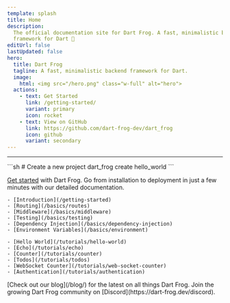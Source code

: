 ```yaml
---
template: splash
title: Home
description:
  The official documentation site for Dart Frog. A fast, minimalistic backend
  framework for Dart 🎯
editUrl: false
lastUpdated: false
hero:
  title: Dart Frog
  tagline: A fast, minimalistic backend framework for Dart.
  image:
    html: <img src="/hero.png" class="w-full" alt="hero">
  actions:
    - text: Get Started
      link: /getting-started/
      variant: primary
      icon: rocket
    - text: View on GitHub
      link: https://github.com/dart-frog-dev/dart_frog
      icon: github
      variant: secondary
---
```



<hr />

<CardGrid>

<SplitCard title="Get Started" icon="rocket">
	```sh
	# Create a new project
	dart_frog create hello_world
	```

[Get started](/getting-started) with Dart Frog. Go from installation to
deployment in just a few minutes with our detailed documentation.

</SplitCard>

<ListCard title="Core Concepts" icon="information">

    - [Introduction](/getting-started)
    - [Routing](/basics/routes)
    - [Middleware](/basics/middleware)
    - [Testing](/basics/testing)
    - [Dependency Injection](/basics/dependency-injection)
    - [Environment Variables](/basics/environment)

</ListCard>

<ListCard title="Tutorials" icon="star">

    - [Hello World](/tutorials/hello-world)
    - [Echo](/tutorials/echo)
    - [Counter](/tutorials/counter)
    - [Todos](/tutorials/todos)
    - [WebSocket Counter](/tutorials/web-socket-counter)
    - [Authentication](/tutorials/authentication)

</ListCard>

<Card title="News" icon="open-book">
	[Check out our blog](/blog/) for the latest on all things Dart Frog.
</Card>

<Card title="Community" icon="discord">
	Join the growing Dart Frog community on
	[Discord](https://dart-frog.dev/discord).
</Card>

</CardGrid>

<Discord />
